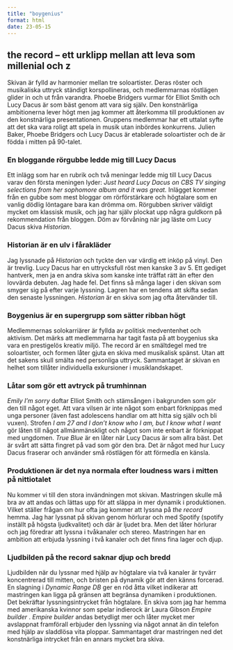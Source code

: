 ```yaml
---
title: "boygenius"
format: html
date: 23-05-15
---
```


## the record -- ett urklipp mellan att leva som millenial och z

Skivan är fylld av harmonier mellan tre soloartister. Deras röster och musikaliska uttryck ständigt korspollineras, och medlemmarnas röstlägen glider in och ut från varandra. Phoebe Bridgers vurmar för Elliot Smith och Lucy Dacus är som bäst genom att vara sig själv. Den konstnärliga ambitionerna lever högt men jag kommer att återkomma till produktionen av den konstnärliga presentationen. Gruppens medlemmar har ett uttalat syfte att det ska vara roligt att spela in musik utan inbördes konkurrens. Julien Baker, Phoebe Bridgers och Lucy Dacus är etablerade soloartister och de är födda i mitten på 90-talet.

### En bloggande rörgubbe ledde mig till Lucy Dacus

Ett inlägg som har en rubrik och två meningar ledde mig till Lucy Dacus varav den första meningen lyder: *Just heard Lucy Dacus on CBS TV singing selections from her sophomore album and it was great.* Inlägget kommer från en gubbe som mest bloggar om rörförstärkare och högtalare som en vanlig dödlig löntagare bara kan drömma om. Rörgubben skriver väldigt mycket om klassisk musik, och jag har själv plockat upp några guldkorn på rekommendation från bloggen. Döm av förvåning när jag läste om Lucy Dacus skiva *Historian*.

### Historian är en ulv i fårakläder

Jag lyssnade på *Historian* och tyckte den var värdig ett inköp på vinyl. Den är trevlig. Lucy Dacus har en uttrycksfull röst men kanske 3 av 5. Ett gediget hantverk, men ja en andra skiva som kanske inte träffat rätt än efter den lovvärda debuten. Jag hade fel. Det finns så många lager i den skivan som smyger sig på efter varje lyssning. Lagren har en tendens att skifta sedan den senaste lyssningen. *Historian* är en skiva som jag ofta återvänder till.

### Boygenius är en supergrupp som sätter ribban högt

Medlemmernas solokarriärer är fyllda av politisk medventenhet och aktivism. Det märks att medlemmarna har tagit fasta på att boygenius ska vara en prestigelös kreativ miljö. The record är en smältdegel med tre soloartister, och formen låter gjuta en skiva med musikalisk spänst. Utan att det sakens skull smälta ned personliga uttryck. Sammantaget är skivan en helhet som tillåter individuella exkursioner i musiklandskapet.

### Låtar som gör ett avtryck på trumhinnan

*Emily I'm sorry* doftar Elliot Smith och stämsången i bakgrunden som gör den till något eget. Att vara vilsen är inte något som enbart förknippas med unga personer (även fast adolescens handlar om att hitta sig själv och bli vuxen). Strofen *I am 27 and I don't know who I am, but I know what I want* gör låten till något allmänmänskligt och något som inte enbart är förknippat med ungdomen. *True Blue* är en låter när Lucy Dacus är som allra bäst. Det är svårt att sätta fingret på vad som gör den bra. Det är något med hur Lucy Dacus fraserar och använder små röstlägen för att förmedla en känsla.

### Produktionen är det nya normala efter loudness wars i mitten på nittiotalet

Nu kommer vi till den stora invändningen mot skivan. Mastringen skulle må bra av att andas och lättas upp för att släppa in mer dynamik i produktionen. Vilket ställer frågan om hur ofta jag kommer att lyssna på *the record* hemma. Jag har lyssnat på skivan genom hörlurar och med Spotify (spotify inställt på högsta ljudkvalitet) och där är ljudet bra. Men det låter hörlurar och jag föredrar att lyssna i tvåkanaler och stereo. Mastringen har en ambition att erbjuda lyssning i två kanaler och det finns fina lager och djup.

### Ljudbilden på the record saknar djup och bredd

Ljudbilden när du lyssnar med hjälp av högtalare via två kanaler är tyvärr koncentrerad till mitten, och bristen på dynamik gör att den känns forcerad. En slagning i *Dynamic Range DB* ger en röd åtta vilket indikerar att mastringen kan ligga på gränsen att begränsa dynamiken i produktionen. Det bekräftar lyssningsintrycket från högtalare. En skiva som jag har hemma med amerikanska kvinnor som spelar indierock är Laura Gibson *Empire builder* . *Empire builder* andas betydligt mer och låter mycket mer avslappnat framförall erbjuder den lyssning via något annat än din telefon med hjälp av sladdlösa vita ploppar. Sammantaget drar mastringen ned det konstnärliga intrycket från en annars mycket bra skiva.
